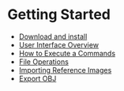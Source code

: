 # Getting Started

  - [Download and install](./start/download-and-install)
  - [User Interface Overview](./start/user-interface-overview)
  - [How to Execute a Commands](./start/how-to-execute-a-commands)
  - [File Operations](./start/file-operations)
  - [Importing Reference Images](./start/importing-reference-images)
  - [Export OBJ](./start/export-obj)